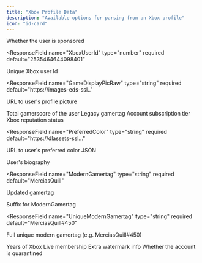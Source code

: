 ```yaml
---
title: "Xbox Profile Data"
description: "Available options for parsing from an Xbox profile"
icon: "id-card"
---
```


<ResponseField name="IsSponsoredUser" type="boolean" required default="false">
  Whether the user is sponsored
</ResponseField>

<ResponseField
  name="XboxUserId"
  type="number"
  required
  default="2535464644098401"
>
  Unique Xbox user Id
</ResponseField>

<ResponseField
  name="GameDisplayPicRaw"
  type="string"
  required
  default="https://images-eds-ssl.."
>
  URL to user's profile picture
</ResponseField>

<ResponseField name="Gamerscore" type="number" required default="395">
  Total gamerscore of the user
</ResponseField>

<ResponseField name="Gamertag" type="string" required default="MerciasQuill450">
  Legacy gamertag
</ResponseField>

<ResponseField name="AccountTier" type="string" required default="Silver">
  Account subscription tier
</ResponseField>

<ResponseField name="XboxOneRep" type="string" required default="GoodPlayer">
  Xbox reputation status
</ResponseField>

<ResponseField
  name="PreferredColor"
  type="string"
  required
  default="https://dlassets-ssl..."
>
  URL to user's preferred color JSON
</ResponseField>

<ResponseField name="Bio" type="string" default="">
  User's biography
</ResponseField>

<ResponseField
  name="ModernGamertag"
  type="string"
  required
  default="MerciasQuill"
>
  Updated gamertag
</ResponseField>

<ResponseField name="ModernGamertagSuffix" type="number" default="450">
  Suffix for ModernGamertag
</ResponseField>

<ResponseField
  name="UniqueModernGamertag"
  type="string"
  required
  default="MerciasQuill#450"
>
  Full unique modern gamertag (e.g. MerciasQuill#450)
</ResponseField>

<ResponseField name="TenureLevel" type="number" required default="0">
  Years of Xbox Live membership
</ResponseField>

<ResponseField name="Watermarks" type="string" default="">
  Extra watermark info
</ResponseField>

<ResponseField name="IsQuarantined" type="number" required default="false">
  Whether the account is quarantined
</ResponseField>
